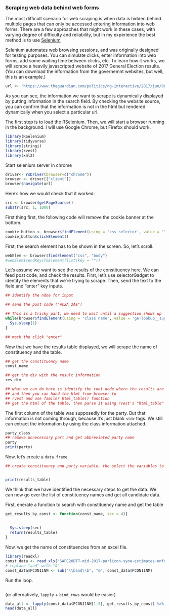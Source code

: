 ### Scraping web data behind web forms

The most difficult scenario for web scraping is when data is hidden behind multiple pages that can only be accessed entering information into web forms. There are a few approaches that might work in these cases, with varying degree of difficulty and reliability, but in my experience the best method is to use [Selenium](https://en.wikipedia.org/wiki/Selenium_(software)).

Selenium automates web browsing sessions, and was originally designed for testing purposes. You can simulate clicks, enter information into web forms, add some waiting time between clicks, etc. To learn how it works, we will scrape a heavily javascripted website of 2017 General Election results. (You can download the information from the governemnt websites, but well, this is an example.)

```r
url <- 'https://www.theguardian.com/politics/ng-interactive/2017/jun/08/live-uk-election-results-in-full-2017'
```

As you can see, the information we want to scrape is dynamically displayed by putting information in the search field. By checking the website source, you can confirm that the information is not in the html but rendered dynamically when you select a particular url.

The first step is to load the RSelenium. Then, we will start a browser running in the background. I will use Google Chrome, but Firefox should work.

```r
library(RSelenium)
library(tidyverse)
library(stringi)
library(rvest)
library(xml2)
```


Start selenium server in chrome
```r
driver<- rsDriver(browser=c("chrome"))
browser <- driver[["client"]]
browser$navigate(url)
```

Here's how we would check that it worked:

```r
src <- browser$getPageSource()
substr(src, 1, 1000)
```

First thing first, the following code will remove the cookie banner at the bottom.

```r
cookie_button <- browser$findElement(using = 'css selector', value = "")
cookie_button$clickElement()
```

First, the search element has to be shown in the screen. So, let's scroll. 

```r
webElem <- browser$findElement("css", "body")
#webElem$sendKeysToElement(list(key = ""))
```

Let's assume we want to see the results of the constituency here. We can feed post code, and check the results.  First, let's use selectorGadget to identify the elements that we're trying to scrape. Then, send the text to the field and "enter" key inputs.

```R
## identify the ndoe for input

## send the post code ("WC2A 2AE")

## This is a tricky part, we need to wait until a suggestion shows up
while(browser$findElement(using = 'class name', value = 'ge-lookup__suggestions')$getElementText() %>% nchar() == 0) {
  Sys.sleep(1)
}

## mock the click "enter"

```

Now that we have the results table displayed, we will scrape the name of constituency and the table.

```r
## get the constituency name
const_name 

## get the div with the result information
res_div 

## what we can do here is identify the root node where the results are displayed
## and then you can hand the html from browser to 
## rvest and use familer html_table() function
## get the html of the table, then parse it using rvest's "html_table"

```

The first column of the table was supposedly for the party. But that information is not coming through, because it's just blank `<td>` tags. We still can extract the information by using the class information attached. 

```r
party_class 
## remove unnecessary part and get abbreviated party name
party
print(party)
```

Now, let's create a `data.frame`.

```R
## create constituency and party variable, the select the variables to keep


print(results_table)
```


We think that we have identified the necessary steps to get the data. We can now go over the list of constituency names and get all candidate data.

First, enerate a function to search with constituency name and get the table
```r
get_results_by_const <- function(const_name, sec = 4){
  
  
  Sys.sleep(sec)
  return(results_table)
}

```

Now, we get the name of constituencies from an excel file.

```R
library(readxl)
const_data <- read_xls("SAPE20DT7-mid-2017-parlicon-syoa-estimates-unformatted.xls", sheet = 4, skip = 4)
# replace "and" with "&"
const_data$PCON11NM <- sub("\\band\\b", "&", const_data$PCON11NM)
```

Run the loop. 

```R

```

(or alternatively, `lapply` + `bind_rows` would be easier)

```R
data_all <- lapply(const_data$PCON11NM[1:3], get_results_by_const) %>% bind_rows()
head(data_all)
```

